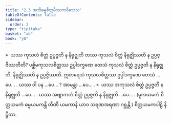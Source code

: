 ```yaml
---
title: "2.3 အဘိဓမ္မစိတ္တမိဿကဝိသေသ"
tableOfContents: false
sidebar:
  order: 3
type: "tipitaka"
basket: "ab"
book: "y8"
---
```



<DynamicBreadcrumb />

<Division number="115" book="y8" e="ch" v="34" p="316">

<Paragraph number="558" book="y8">
»  ယဿ ကုသလံ စိတ္တံ ဥပ္ပဇ္ဇတိ န နိရုဇ္ဈတိ တဿ ကုသလံ စိတ္တံ နိရုဇ္ဈိဿတိ န ဥပ္ပဇ္ဇိဿတီတိ?
</Paragraph>

<Paragraph number="559" book="y8">
ပစ္ဆိမကုသလစိတ္တဿ ဥပ္ပါဒက္ခဏေ တေသံ ကုသလံ စိတ္တံ ဥပ္ပဇ္ဇတိ န နိရုဇ္ဈတိ, နိရုဇ္ဈိဿတိ န ဥပ္ပဇ္ဇိဿတိ. ဣတရေသံ ကုသလစိတ္တဿ ဥပ္ပါဒက္ခဏေ တေသံ …ပေ… .
</Paragraph>

<Paragraph number="560" book="y8">
ယဿ ဝါ ပန …ပေ… ? အာမန္တာ …ပေ… .
</Paragraph>

</Division>
<Division number="116" book="y8" e="ch" v="34" p="316">

<Paragraph number="561" book="y8">
»  ယဿ အကုသလံ စိတ္တံ ဥပ္ပဇ္ဇတိ န နိရုဇ္ဈတိ …ပေ… . ယဿ အဗျာကတံ စိတ္တံ ဥပ္ပဇ္ဇတိ န နိရုဇ္ဈတိ …ပေ… .
</Paragraph>

<Paragraph number="562" book="y8">
(မူလယမကံ စိတ္တယမကံ ဓမ္မယမကန္တိ တီဏိ ယမကာနိ ယာဝ သရဏအရဏာ ဂစ္ဆန္တိ.)

</Paragraph>
</Division>

<Paragraph number="563" type="center" book="y8">
စိတ္တယမကပါဠိ နိဋ္ဌိတာ.
</Paragraph>